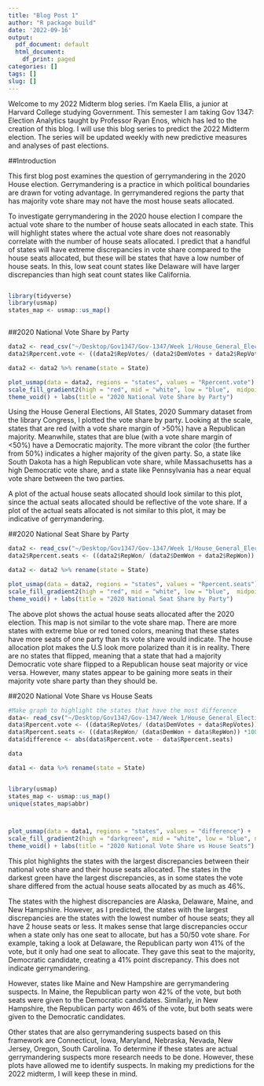 ```yaml
---
title: "Blog Post 1"
author: "R package build"
date: '2022-09-16'
output:
  pdf_document: default
  html_document:
    df_print: paged
categories: []
tags: []
slug: []
---
```

Welcome to my 2022 Midterm blog series. I’m Kaela Ellis, a junior at Harvard College studying Government. This semester I am taking Gov 1347: Election Analytics taught by Professor Ryan Enos, which has led to the creation of this blog. I will use this blog series to predict the 2022 Midterm election. The series will be updated weekly with new predictive measures and analyses of past elections.

##Introduction

This first blog post examines the question of gerrymandering in the 2020 House election. Gerrymandering is a practice in which political boundaries are drawn for voting advantage. In gerrymandered regions the party that has majority vote share may not have the most house seats allocated. 

To investigate gerrymandering in the 2020 house election I compare the actual vote share to the number of house seats allocated in each state. This will highlight states where the actual vote share does not reasonably correlate with the number of house seats allocated. I predict that a handful of states will have extreme discrepancies in vote share compared to the house seats allocated, but these will be states that have a low number of house seats. In this, low seat count states like Delaware will have larger discrepancies than high seat count states like California. 




```r


```

```r

library(tidyverse)
library(usmap)
states_map <- usmap::us_map()



```
##2020 National Vote Share by Party
```r
data2 <- read_csv("~/Desktop/Gov1347/Gov-1347/Week 1/House_General_Elections_all_states_2020 - Sheet1 (1) copy.csv")
data2$Rpercent.vote <- ((data2$RepVotes/ (data2$DemVotes + data2$RepVotes)) *100)

data2 <- data2 %>% rename(state = State)

plot_usmap(data = data2, regions = "states", values = "Rpercent.vote") +
scale_fill_gradient2(high = "red", mid = "white", low = "blue",  midpoint = 50, name = "Two-party voteshare margin") +
theme_void() + labs(title = "2020 National Vote Share by Party")
```


Using the House General Elections, All States, 2020 Summary dataset from the library Congress, I plotted the vote share by party. Looking at the scale, states that are red (with a vote share margin of >50%) have a Republican majority. Meanwhile, states that are blue (with a vote share margin of <50%) have a Democratic majority. The more vibrant the color (the further from 50%) indicates a higher majority of the given party. So, a state like South Dakota has a high Republican vote share, while Massachusetts has a high Democratic vote share, and a state like Pennsylvania has a near equal vote share between the two parties. 

A plot of the actual house seats allocated should look similar to this plot, since the actual seats allocated should be reflective of the vote share. If a plot of the actual seats allocated is not similar to this plot, it may be indicative of gerrymandering.

##2020 National Seat Share by Party

```r
data2 <- read_csv("~/Desktop/Gov1347/Gov-1347/Week 1/House_General_Elections_all_states_2020 - Sheet1 (1) copy.csv")
data2$Rpercent.seats <- ((data2$RepWon/ (data2$DemWon + data2$RepWon)) *100)

data2 <- data2 %>% rename(state = State)

plot_usmap(data = data2, regions = "states", values = "Rpercent.seats") +
scale_fill_gradient2(high = "red", mid = "white", low = "blue",  midpoint = 50, name = "Two-party seats won margin") +
theme_void() + labs(title = "2020 National Seat Share by Party")
```

The above plot shows the actual house seats allocated after the 2020 election. This map is not similar to the vote share map. There are more states with extreme blue or red toned colors, meaning that these states have more seats of one party than its vote share would indicate. The house allocation plot makes the U.S look more polarized than it is in reality. There are no states that flipped, meaning that a state that had a majority Democratic vote share flipped to a Republican house seat majority or vice versa. However, many states appear to be gaining more seats in their majority vote share party than they should be. 

##2020 National Vote Share vs House Seats


```r
#Make graph to highlight the states that have the most difference  
data<- read_csv("~/Desktop/Gov1347/Gov-1347/Week 1/House_General_Elections_all_states_2020 - Sheet1 (1) copy.csv")
data$Rpercent.vote <- ((data$RepVotes/ (data$DemVotes + data$RepVotes)) *100)
data$Rpercent.seats <- ((data$RepWon/ (data$DemWon + data$RepWon)) *100)
data$difference <- abs(data$Rpercent.vote - data$Rpercent.seats)

data 

data1 <- data %>% rename(state = State)


library(usmap)
states_map <- usmap::us_map()
unique(states_map$abbr)



plot_usmap(data = data1, regions = "states", values = "difference") +
scale_fill_gradient2(high = "darkgreen", mid = "white", low = "blue", name = "voteshare % vs house seats %") +
theme_void() + labs(title = "2020 National Vote Share vs House Seats")
```
This plot highlights the states with the largest discrepancies between their national vote share and their house seats allocated. The states in the darkest green have the largest discrepancies, as in some states the vote share differed from the actual house seats allocated by as much as 46%. 

The states with the highest discrepancies are Alaska, Delaware, Maine, and New Hampshire. However, as I predicted, the states with the largest discrepancies are the states with the lowest number of house seats; they all have 2 house seats or less. It makes sense that large discrepancies occur when a state only has one seat to allocate, but has a 50/50 vote share. For example, taking a look at Delaware, the Republican party won 41% of the vote, but it only had one seat to allocate. They gave this seat to the majority, Democratic candidate, creating a 41% point discrepancy. This does not indicate gerrymandering. 

However, states like Maine and New Hampshire are gerrymandering suspects. In Maine, the Republican party won 42% of the vote, but both seats were given to the Democratic candidates. Similarly, in New Hampshire, the Republican party won 46% of the vote, but both seats were given to the Democratic candidates. 

Other states that are also gerrymandering suspects based on this framework are Connecticut, Iowa, Maryland, Nebraska, Nevada, New Jersey, Oregon, South Carolina. To determine if these states are actual gerrymandering suspects more research needs to be done. However, these plots have allowed me to identify suspects. In making my predictions for the 2022 midterm, I will keep these in mind.  


